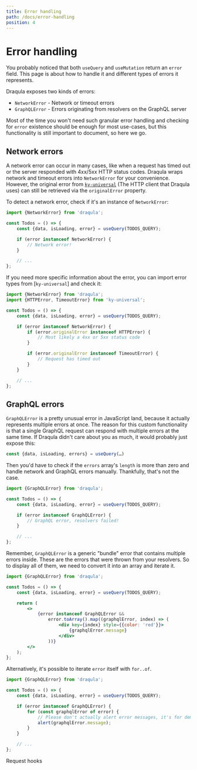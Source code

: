 ```yaml
---
title: Error handling
path: /docs/error-handling
position: 4
---
```


# Error handling

You probably noticed that both `useQuery` and `useMutation` return an `error` field.
This page is about how to handle it and different types of errors it represents.

Draqula exposes two kinds of errors:

- `NetworkError` - Network or timeout errors
- `GraphQLError` - Errors originating from resolvers on the GraphQL server

Most of the time you won't need such granular error handling and checking for `error` existence should be enough for most use-cases, but this functionality is still important to document, so here we go.

## Network errors

A network error can occur in many cases, like when a request has timed out or the server responded with 4xx/5xx HTTP status codes.
Draqula wraps network and timeout errors into `NetworkError` for your convenience.
However, the original error from [`ky-universal`](https://github.com/sindresorhus/ky-universal) (The HTTP client that Draqula uses) can still be retrieved via the `originalError` property.

To detect a network error, check if it's an instance of `NetworkError`:

```js
import {NetworkError} from 'draqula';

const Todos = () => {
	const {data, isLoading, error} = useQuery(TODOS_QUERY);

	if (error instanceof NetworkError) {
		// Network error!
	}

	// ...
};
```

If you need more specific information about the error, you can import error types from [`ky-universal`] and check it:

```js
import {NetworkError} from 'draqula';
import {HTTPError, TimeoutError} from 'ky-universal';

const Todos = () => {
	const {data, isLoading, error} = useQuery(TODOS_QUERY);

	if (error instanceof NetworkError) {
		if (error.originalError instanceof HTTPError) {
			// Most likely a 4xx or 5xx status code
		}

		if (error.originalError instanceof TimeoutError) {
			// Request has timed out
		}
	}

	// ...
};
```

## GraphQL errors

`GraphQLError` is a pretty unusual error in JavaScript land, because it actually represents multiple errors at once.
The reason for this custom functionality is that a single GraphQL request can respond with multiple errors at the same time.
If Draqula didn't care about you as much, it would probably just expose this:

```js
const {data, isLoading, errors} = useQuery(…)
```

Then you'd have to check if the `errors` array's `length` is more than zero and handle network and GraphQL errors manually.
Thankfully, that's not the case.

```js
import {GraphQLError} from 'draqula';

const Todos = () => {
	const {data, isLoading, error} = useQuery(TODOS_QUERY);

	if (error instanceof GraphQLError) {
		// GraphQL error, resolvers failed!
	}

	// ...
};
```

Remember, `GraphQLError` is a generic "bundle" error that contains multiple errors inside.
These are the errors that were thrown from your resolvers.
So to display all of them, we need to convert it into an array and iterate it.

```jsx
import {GraphQLError} from 'draqula';

const Todos = () => {
	const {data, isLoading, error} = useQuery(TODOS_QUERY);

	return (
		<>
			{error instanceof GraphQLError &&
				error.toArray().map((graphqlError, index) => (
					<div key={index} style={{color: 'red'}}>
						{graphqlError.message}
					</div>
				))}
		</>
	);
};
```

Alternatively, it's possible to iterate `error` itself with `for..of`.

```js
import {GraphQLError} from 'draqula';

const Todos = () => {
	const {data, isLoading, error} = useQuery(TODOS_QUERY);

	if (error instanceof GraphQLError) {
		for (const graphqlError of error) {
			// Please don't actually alert error messages, it's for demo purposes only
			alert(graphqlError.message);
		}
	}

	// ...
};
```

<NextPageLink to="/docs/request-hooks">Request hooks</NextPageLink>
